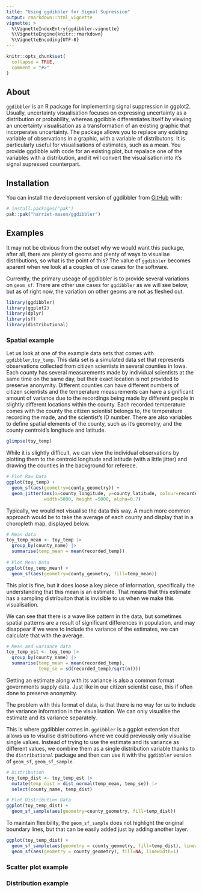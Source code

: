 ```yaml
---
title: "Using ggdibbler for Signal Supression"
output: rmarkdown::html_vignette
vignette: >
  %\VignetteIndexEntry{ggdibbler-vignette}
  %\VignetteEngine{knitr::rmarkdown}
  %\VignetteEncoding{UTF-8}
---
```


```r
knitr::opts_chunk$set(
  collapse = TRUE,
  comment = "#>"
)
```

## About
`ggdibbler` is an R package for implementing signal suppression in ggplot2. Usually, uncertainty visualisation focuses on expressing uncertainty as a distribution or probability, whereas ggdibble differentiates itself by viewing an uncertainty visualisation as a transformation of an existing graphic that incorperates uncertainty. The package allows you to replace any existing variable of observations in a graphic, with a variable of distributons. It is particularly useful for visualisations of estimates, such as a mean. You provide ggdibble with code for an existing plot, but repalace one of the variables with a distribution, and it will convert the visualisation into it's signal supressed counterpart.

## Installation

You can install the development version of ggdibbler from [GitHub](https://github.com/) with:

``` r
# install.packages("pak")
pak::pak("harriet-mason/ggdibbler")
```

## Examples
It may not be obvious from the outset why we would want this package, after all, there are plenty of geoms and plenty of ways to visualise distributions, so what is the point of this? The value of `ggdibbler` becomes aparent when we look at a couples of use cases for the software.

Currently, the primary useage of ggdibbler is to provide several variations on `geom_sf`. There are other use cases for `ggdibbler` as we will see below, but as of right now, the variation on other geoms are not as fleshed out.

```r
library(ggdibbler)
library(ggplot2)
library(dplyr)
library(sf)
library(distributional)
```

### Spatial example
Let us look at one of the example data sets that comes with `ggdibbler`,`toy_temp`.  This data set is a simulated data set that represents observations collected from citizen scientists in several counties in Iowa. Each county has several measurements made by individual scientists at the same time on the same day, but their exact location is not provided to preserve anonymity. Different counties can have different numbers of citizen scientists and the temperature measurements can have a significant amount of variance due to the recordings being made by different people in slightly different locations within the county. Each recorded temperature comes with the county the citizen scientist belongs to, the temperature recording the made, and the scientist's ID number. There are also variables to define spatial elements of the county, such as it's geometry, and the county centroid's longitude and latitude.

```r
glimpse(toy_temp)
```

While it is slightly difficult, we can view the individual observations by plotting them to the centroid longitude and latitude (with a little jitter) and drawing the counties in the background for referece.

```r
# Plot Raw Data
ggplot(toy_temp) +
  geom_sf(aes(geometry=county_geometry)) +
  geom_jitter(aes(x=county_longitude, y=county_latitude, colour=recorded_temp), 
              width=5000, height =5000, alpha=0.7)

```
Typically, we would not visualise the data this way. A much more common approach would be to take the average of each county and display that in a choropleth map, displayed below.

```r
# Mean data
toy_temp_mean <- toy_temp |> 
  group_by(county_name) |>
  summarise(temp_mean = mean(recorded_temp)) 
  
# Plot Mean Data
ggplot(toy_temp_mean) +
  geom_sf(aes(geometry=county_geometry, fill=temp_mean))
```
This plot is fine, but it does loose a key piece of information, specifically the understanding that this mean is an estimate. That means that this estimate has a sampling distribuiton that is invisible to us when we make this visualisation. 

We can see that there is a wave like pattern in the data, but sometimes spatial patterns are a result of significant differences in population, and may disappear if we were to include the variance of the estimates, we can calculate that with the average.

```r
# Mean and variance data
toy_temp_est <- toy_temp |> 
  group_by(county_name) |>
  summarise(temp_mean = mean(recorded_temp),
            temp_se = sd(recorded_temp)/sqrt(n())) 
```

Getting an estimate along with its variance is also a common format governments supply data. Just like in our citizen scientist case, this if often done to preserve anonymity. 

The problem with this format of data, is that there is no way for us to include the variance information in the visualisation. We can only visualise the estimate and its variance separately. 

This is where ggdibbler comes in. `ggdibbler` is a ggplot extension that allows us to visulise distributions where we could previously only visualise single values. Instead of trying to use the estimate and its variance as different values, we combine them as a single distribution variable thanks to the `distributional` package and then can use it with the `ggdibbler` version of `geom_sf`, `geom_sf_sample`.

```r
# Distribution
toy_temp_dist <- toy_temp_est |> 
  mutate(temp_dist = dist_normal(temp_mean, temp_se)) |>
  select(county_name, temp_dist) 

# Plot Distribution Data
ggplot(toy_temp_dist) +
  geom_sf_sample(aes(geometry=county_geometry, fill=temp_dist)) 
```
To maintain flexibility, the `geom_sf_sample` does not highlight the original boundary lines, but that can be easily added just by adding another layer.

```r
ggplot(toy_temp_dist) + 
  geom_sf_sample(aes(geometry = county_geometry, fill=temp_dist), linewidth=0.1) + 
  geom_sf(aes(geometry = county_geometry), fill=NA, linewidth=1) 
```

### Scatter plot example

### Distribution example